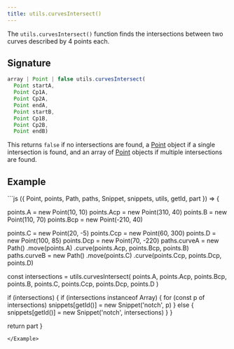 ```yaml
---
title: utils.curvesIntersect()
---
```


The `utils.curvesIntersect()` function finds the intersections between two curves
described by 4 points each.

## Signature

```js
array | Point | false utils.curvesIntersect(
  Point startA,
  Point Cp1A,
  Point Cp2A,
  Point endA,
  Point startB,
  Point Cp1B,
  Point Cp2B,
  Point endB)
```

This returns `false` if no intersections are found,
a [Point](/reference/api/point) object if
a single intersection is found, and an array
of [Point](/reference/api/point) objects if
multiple intersections are found.

## Example

<Example caption="A Utils.curvesIntersect() example">
```js
({ Point, points, Path, paths, Snippet, snippets, utils, getId, part }) => {

  points.A = new Point(10, 10)
  points.Acp = new Point(310, 40)
  points.B = new Point(110, 70)
  points.Bcp = new Point(-210, 40)

  points.C = new Point(20, -5)
  points.Ccp = new Point(60, 300)
  points.D = new Point(100, 85)
  points.Dcp = new Point(70, -220)
  paths.curveA = new Path()
    .move(points.A)
    .curve(points.Acp, points.Bcp, points.B)
  paths.curveB = new Path()
    .move(points.C)
    .curve(points.Ccp, points.Dcp, points.D)

  const intersections = utils.curvesIntersect(
    points.A,
    points.Acp,
    points.Bcp,
    points.B,
    points.C,
    points.Ccp,
    points.Dcp,
    points.D
    )

  if (intersections) {
    if (intersections instanceof Array) {
      for (const p of intersections)
        snippets[getId()] = new Snippet('notch', p)
    } else {
      snippets[getId()] = new Snippet('notch', intersections)
    }
  }

  return part
}
```
</Example>
